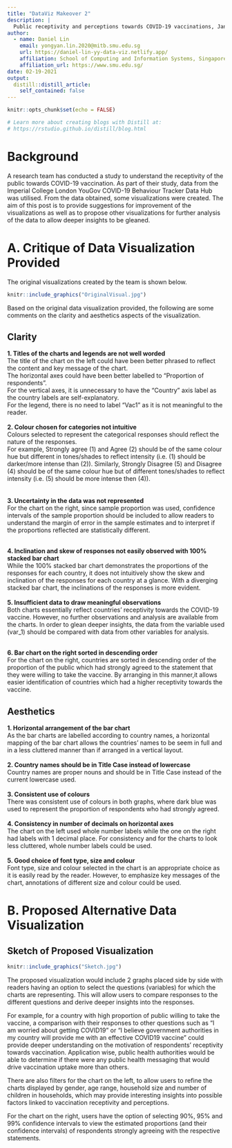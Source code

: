 ```yaml
---
title: "DataViz Makeover 2"
description: |
  Public receptivity and perceptions towards COVID-19 vaccinations, Jan 2021 
author:
  - name: Daniel Lin 
    email: yongyan.lin.2020@mitb.smu.edu.sg
    url: https://daniel-lin-yy-data-viz.netlify.app/
    affiliation: School of Computing and Information Systems, Singapore Management University
    affiliation_url: https://www.smu.edu.sg/ 
date: 02-19-2021
output:
  distill::distill_article:
    self_contained: false
---
```


```r
knitr::opts_chunk$set(echo = FALSE)

# Learn more about creating blogs with Distill at:
# https://rstudio.github.io/distill/blog.html

```

# Background
A research team has conducted a study to understand the receptivity of the public towards COVID-19 vaccination. As part of their study, data from the Imperial College London YouGov COVID-19 Behaviour Tracker Data Hub was utilised. From the data obtained, some visualizations were created. The aim of this post is to provide suggestions for improvement of the visualizations as well as to propose other visualizations for further analysis of the data to allow deeper insights to be gleaned.

# A. Critique of Data Visualization Provided

The original visualizations created by the team is shown below.


```r
knitr::include_graphics("OriginalVisual.jpg")
```

Based on the original data visualization provided, the following are some comments on the clarity and aesthetics aspects of the visualization.


## Clarity
**1.    Titles of the charts and legends are not well worded**<br>
The title of the chart on the left could have been better phrased to reflect the content and key message of the chart. <br>
The horizontal axes could have been better labelled to “Proportion of respondents”. <br>
For the vertical axes, it is unnecessary to have the “Country” axis label as the country labels are self-explanatory. <br>
For the legend, there is no need to label “Vac1” as it is not meaningful to the reader. <br><br>
**2.    Colour chosen for categories not intuitive**<br>
Colours selected to represent the categorical responses should reflect the nature of the responses. <br>
For example, Strongly agree (1) and Agree (2) should be of the same colour hue but different in tones/shades to reflect intensity (i.e. (1) should be darker/more intense than (2)). Similarly, Strongly Disagree (5) and Disagree (4) should be of the same colour hue but of different tones/shades to reflect intensity (i.e. (5) should be more intense then (4)).<br>  
<br>
**3.    Uncertainty in the data was not represented**<br>
For the chart on the right, since sample proportion was used, confidence intervals of the sample proportion should be included to allow readers to understand the margin of error in the sample estimates and to interpret if the proportions reflected are statistically different. <br><br>

**4.    Inclination and skew of responses not easily observed with 100% stacked bar chart**<br>
While the 100% stacked bar chart demonstrates the proportions of the responses for each country, it does not intuitively show the skew and inclination of the responses for each country at a glance. With a diverging stacked bar chart, the inclinations of the responses is more evident. <br><br>
**5.    Insufficient data to draw meaningful observations**<br>
Both charts essentially reflect countries' receptivity towards the COVID-19 vaccine. However, no further observations and analysis are available from the charts. In order to glean deeper insights, the data from the variable used (var_1) should be compared with data from other variables for analysis.     <br><br>

**6.    Bar chart on the right sorted in descending order**<br>
For the chart on the right, countries are sorted in descending order of the proportion of the public which had strongly agreed to the statement that they were willing to take the vaccine. By arranging in this manner,it allows easier identification of countries which had a higher receptivity towards the vaccine.

## Aesthetics

**1.    Horizontal arrangement of the bar chart**<br>
As the bar charts are labelled according to country names, a horizontal mapping of the bar chart allows the countries’ names to be seem in full and in a less cluttered manner than if arranged in a vertical layout. <br><br>
**2.    Country names should be in Title Case instead of lowercase**<br>
Country names are proper nouns and should be in Title Case instead of the current lowercase used. <br><br>
**3.    Consistent use of colours**<br>
There was consistent use of colours in both graphs, where dark blue was used to represent the proportion of respondents who had strongly agreed.<br><br>
**4.    Consistency in number of decimals on horizontal axes**<br>
The chart on the left used whole number labels while the one on the right had labels with 1 decimal place. For consistency and for the charts to look less cluttered, whole number labels could be used.<br><br>
**5.    Good choice of font type, size and colour**<br>
Font type, size and colour selected in the chart is an appropriate choice as it is easily read by the reader. However, to emphasize key messages of the chart, annotations of different size and colour could be used.           


# B. Proposed Alternative Data Visualization

## Sketch of Proposed Visualization
```r
knitr::include_graphics("Sketch.jpg")
```

The proposed visualization would include 2 graphs placed side by side with readers having an option to select the questions (variables) for which the charts are representing. This will allow users to compare responses to the different questions and derive deeper insights into the responses.

For example, for a country with high proportion of public willing to take the vaccine, a comparison with their responses to other questions such as "I am worried about getting COVID19" or "I believe government authorities in my country will provide me with an effective COVID19 vaccine" could provide deeper understanding on the motivation of respondents' receptivity towards vaccination. Application wise, public health authorities would be able to determine if there were any public health messaging that would drive vaccination uptake more than others.

There are also filters for the chart on the left, to allow users to refine the charts displayed by gender, age range, household size and number of children in households, which may provide interesting insights into possible factors linked to vaccination receptivity and perceptions.

For the chart on the right, users have the option of selecting 90%, 95% and 99% confidence intervals to view the estimated proportions (and their confidence intervals) of respondents strongly agreeing with the respective statements.





